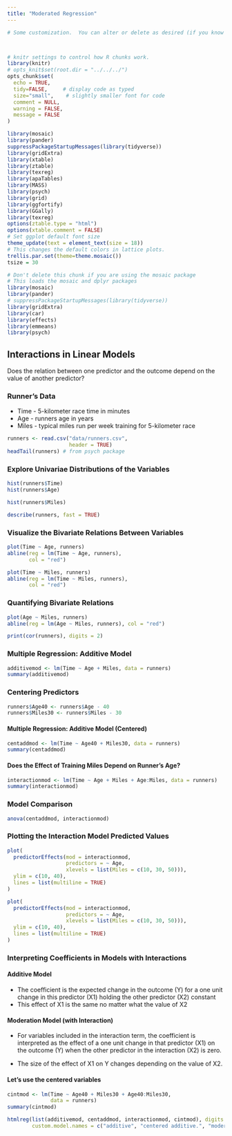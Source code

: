 ```yaml
---
title: "Moderated Regression"
---
```


```r
# Some customization.  You can alter or delete as desired (if you know what you are doing).



# knitr settings to control how R chunks work.
library(knitr)
# opts_knit$set(root.dir = "../../../")
opts_chunk$set(
  echo = TRUE,
  tidy=FALSE,     # display code as typed
  size="small",    # slightly smaller font for code
  comment = NULL,
  warning = FALSE,
  message = FALSE
)

library(mosaic)
library(pander)
suppressPackageStartupMessages(library(tidyverse))
library(gridExtra)
library(xtable)
library(ztable)
library(texreg)
library(apaTables)
library(MASS)
library(psych)
library(grid)
library(ggfortify)
library(GGally)
library(texreg)
options(ztable.type = "html")
options(xtable.comment = FALSE)
# Set ggplot default font size
theme_update(text = element_text(size = 18))
# This changes the default colors in lattice plots.
trellis.par.set(theme=theme.mosaic())  
tsize = 30
```

```r
# Don't delete this chunk if you are using the mosaic package
# This loads the mosaic and dplyr packages
library(mosaic)
library(pander)
# suppressPackageStartupMessages(library(tidyverse))
library(gridExtra)
library(car)
library(effects)
library(emmeans)
library(psych)

```


## Interactions in Linear Models

Does the relation between one predictor and the outcome depend on the value of another predictor?


### Runner's Data

* Time - 5-kilometer race time in minutes
* Age - runners age in years
* Miles - typical miles run per week training for 5-kilometer race

```r
runners <- read.csv("data/runners.csv", 
                    header = TRUE)
headTail(runners) # from psych package
```



### Explore Univariae Distributions of the Variables


```r
hist(runners$Time)
hist(runners$Age)
```


```r
hist(runners$Miles)

describe(runners, fast = TRUE)
```


### Visualize the Bivariate Relations Between Variables

```r
plot(Time ~ Age, runners)
abline(reg = lm(Time ~ Age, runners), 
       col = "red")
```

```r
plot(Time ~ Miles, runners)
abline(reg = lm(Time ~ Miles, runners), 
       col = "red")
```


### Quantifying Bivariate Relations

```r
plot(Age ~ Miles, runners)
abline(reg = lm(Age ~ Miles, runners), col = "red")
```


```r
print(cor(runners), digits = 2)
```

### Multiple Regression: Additive Model

```r
additivemod <- lm(Time ~ Age + Miles, data = runners)
summary(additivemod)
```


### Centering Predictors

```r
runners$Age40 <- runners$Age - 40
runners$Miles30 <- runners$Miles - 30
```


#### Multiple Regression: Additive Model (Centered)

```r
centaddmod <- lm(Time ~ Age40 + Miles30, data = runners)
summary(centaddmod)
```


#### Does the Effect of Training Miles Depend on Runner's Age?

```r
interactionmod <- lm(Time ~ Age + Miles + Age:Miles, data = runners)
summary(interactionmod)
```


### Model Comparison
  
```r
anova(centaddmod, interactionmod)
```


### Plotting the Interaction Model Predicted Values
  
```r
plot(
  predictorEffects(mod = interactionmod,
                   predictors = ~ Age, 
                   xlevels = list(Miles = c(10, 30, 50))),
  ylim = c(10, 40),
  lines = list(multiline = TRUE)
)

```

```r
plot(
  predictorEffects(mod = interactionmod,
                   predictors = ~ Age, 
                   xlevels = list(Miles = c(10, 30, 50))),
  ylim = c(10, 40),
  lines = list(multiline = TRUE)
)

```

### Interpreting Coefficients in Models with Interactions

#### Additive Model

* The coefficient is the expected change in the outcome (Y) for a one unit change in this predictor (X1) holding the other predictor (X2) constant
* This effect of X1 is the same no matter what the value of X2

#### Moderation Model (with Interaction)

* For variables included in the interaction term, the coefficient is interpreted as the effect of a one unit change in that predictor (X1) on the outcome (Y) when the other predictor in the interaction (X2) is zero.

* The size of the effect of X1 on Y changes depending on the value of X2.



#### Let's use the centered variables

```r
cintmod <- lm(Time ~ Age40 + Miles30 + Age40:Miles30, 
              data = runners)
summary(cintmod)
```



```r
htmlreg(list(additivemod, centaddmod, interactionmod, cintmod), digits = 3,
        custom.model.names = c("additive", "centered additive.", "moderation", "center moderation"))
```


